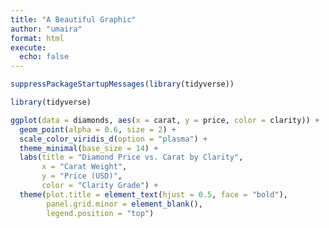 ```yaml
---
title: "A Beautiful Graphic"
author: "umaira"
format: html
execute:
  echo: false  
---
```



```r
suppressPackageStartupMessages(library(tidyverse))

```


```r
library(tidyverse)

ggplot(data = diamonds, aes(x = carat, y = price, color = clarity)) +
  geom_point(alpha = 0.6, size = 2) +
  scale_color_viridis_d(option = "plasma") +
  theme_minimal(base_size = 14) +
  labs(title = "Diamond Price vs. Carat by Clarity",
       x = "Carat Weight",
       y = "Price (USD)",
       color = "Clarity Grade") +
  theme(plot.title = element_text(hjust = 0.5, face = "bold"),
        panel.grid.minor = element_blank(),
        legend.position = "top")

```
